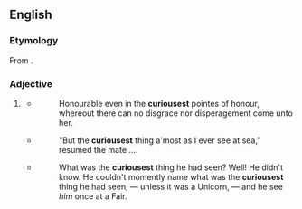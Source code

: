 ==English==

===Etymology===
From {{suffix|en|curious|est}}.

===Adjective===
{{head|en|superlative adjective}}

# {{lb|en|informal|or|non-standard}} {{en-superlative of|curious}}
#* {{quote-book
|title={{w|The Countess of Pembroke's Arcadia|The Countesse of Pembrokes Arcadia}}
|authorlink=Philip Sidney
|last=Sidney
|first=Sir Philip
|year=1593
|edition=expanded
|chapter=Book V
|pageurl=https://books.google.com/books?id=c8k7AAAAYAAJ&dq=curiousest%20arcadia&pg=PA193#v=onepage&q=curiousest&f=false
|page=193
}}
#*: Honourable even in the '''curiousest''' pointes of honour, whereout there can no disgrace nor disperagement come unto her.
#* {{quote-book
|title=A Transport Voyage to the Mauritius and Back
|authorlink=William Henry Gregory
|first=Sir William Henry
|last=Gregory
|year=1852
|pageurl=https://books.google.com/books?id=TMMRAAAAYAAJ&dq=curiousest&pg=PA22#v=onepage&q=curiousest&f=false
|page=22
|publisher=A. and W. Galignani and Company
|location=Paris
}}
#*: "But the '''curiousest''' thing a'most as I ever see at sea," resumed the mate ....
#* {{quote-book
|title=The Boots at the Holly-Tree Inn
|authorlink=Charles Dickens
|last=Dickens
|first=Charles
|year=1855
|pageurl=http://books.google.com/books?id=RVgJAAAAQAAJ&dq=dickens%20boots%20at%20the%20holly-tree%20curiousest&pg=PA37#v=onepage&q=dickens%20boots%20at%20the%20holly-tree%20curiousest&f=false
|page=??
}}<!--Note: this was apparently written in collaboration with others, see [[w:Household Words|]] -->
#*: What was the '''curiousest''' thing he had seen? Well! He didn't know. He couldn't momently name what was the '''curiousest''' thing he had seen, — unless it was a Unicorn, — and he see ''him'' once at a Fair.